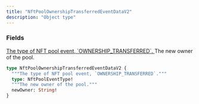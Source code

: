 ```yaml
---
title: "NftPoolOwnershipTransferredEventDataV2"
description: "Object type"
---
```


### Fields

<a href="/api-reference/types/nftpooleventtype">
  <ResponseField name="type" type="NftPoolEventType!" required>
    The type of NFT pool event, `OWNERSHIP_TRANSFERRED`.
  </ResponseField>
</a>

<ResponseField name="newOwner" type="String!" required>
  The new owner of the pool.
</ResponseField>


```graphql NftPoolOwnershipTransferredEventDataV2
type NftPoolOwnershipTransferredEventDataV2 {
  """The type of NFT pool event, `OWNERSHIP_TRANSFERRED`."""
  type: NftPoolEventType!
  """The new owner of the pool."""
  newOwner: String!
}
```
